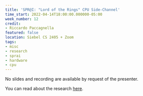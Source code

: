 ```yaml
---
title: 'SPR@I: "Lord of the Rings" CPU Side-Channel'
time_start: 2022-04-14T18:00:00.000000-05:00
week_number: 12
credit:
- Riccardo Paccagnella
featured: false
location: Siebel CS 2405 + Zoom
tags:
- misc
- research
- sprai
- hardware
- cpu
---
```

No slides and recording are available by request of the presenter.

You can read about the research [here](https://www.theregister.com/2021/03/08/intel_ring_flaw/).